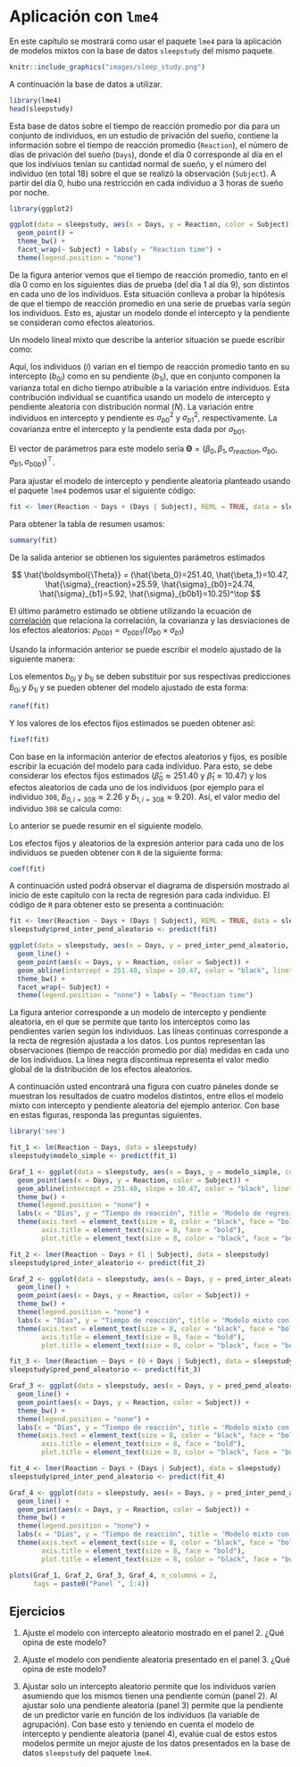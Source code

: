 # Aplicación con `lme4` {#apli-lme4}

En este capítulo se mostrará como usar el paquete `lme4` para la aplicación de modelos mixtos con la base de datos `sleepstudy` del mismo paquete.

```r
knitr::include_graphics("images/sleep_study.png")
```

A continuación la base de datos a utilizar.

```r
library(lme4)
head(sleepstudy)
```

Esta base de datos sobre el tiempo de reacción promedio por día para un conjunto de individuos, en un estudio de privación del sueño, contiene la información sobre el tiempo de reacción promedio (`Reaction`), el número de días de privación del sueño (`Days`), donde el día 0 corresponde al día en el que los indiviuos tenían su cantidad normal de sueño, y el número del individuo (en total 18) sobre el que se realizó la observación (`Subject`). A partir del día 0, hubo una restricción en cada individuo a 3 horas de sueño por noche.

```r
library(ggplot2)

ggplot(data = sleepstudy, aes(x = Days, y = Reaction, color = Subject)) +
  geom_point() +
  theme_bw() +
  facet_wrap(~ Subject) + labs(y = "Reaction time") + 
  theme(legend.position = "none")
```

De la figura anterior vemos que el tiempo de reacción promedio, tanto en el día 0 como en los siguientes días de prueba (del día 1 al día 9), son distintos en cada uno de los individuos. Esta situación conlleva a probar la hipótesis de que el tiempo de reacción promedio en una serie de pruebas varía según los individuos. Esto es, ajustar un modelo donde el intercepto y la pendiente se consideran como efectos aleatorios.

Un modelo lineal mixto que describe la anterior situación se puede escribir como:

\begin{align*} 
Reaction_{ij} | b_0, b_1 &\sim  N(\mu_{ij}, \sigma^2_{Reaction}) \\ 
\mu_{ij} &= \beta_0 + \beta_1 Days_{ij} + b_{0i} + b_{1i} Days_{ij} \\
\left (
\begin{matrix}
b_{0} \\ b_{1}
\end{matrix} 
\right ) &\sim 
N\left ( \left [ \begin{matrix}
0 \\ 0
\end{matrix} \right ],
\left [ \begin{matrix}
\sigma^2_{b0} & \sigma_{b01} \\ 
\sigma_{b01} & \sigma^2_{b1}
\end{matrix} \right ]
\right )
\end{align*}

Aquí, los individuos ($i$) varían en el tiempo de reacción promedio tanto en su intercepto ($b_{0i}$) como en su pendiente ($b_{1i}$), que en conjunto componen la varianza total en dicho tiempo atribuible a la variación entre individuos. Esta contribución individual se cuantifica usando un modelo de intercepto y pendiente aleatoria con distribución normal ($N$). La variación entre individuos en intercepto y pendiente es $\sigma^2_{b0}$ y $\sigma^2_{b1}$, respectivamente. La covarianza entre el intercepto y la pendiente esta dada por $\sigma_{b01}$.

El vector de parámetros para este modelo sería $\boldsymbol{\Theta}=(\beta_0, \beta_1, \sigma_{reaction}, \sigma_{b0}, \sigma_{b1}, \sigma_{b0b1})^\top$.

Para ajustar el modelo de intercepto y pendiente aleatoria planteado usando el paquete `lme4` podemos usar el siguiente código:

```r
fit <- lmer(Reaction ~ Days + (Days | Subject), REML = TRUE, data = sleepstudy)
```

Para obtener la tabla de resumen usamos:

```r
summary(fit)
```

De la salida anterior se obtienen los siguientes parámetros estimados

$$
\hat{\boldsymbol{\Theta}} = (\hat{\beta_0}=251.40, \hat{\beta_1}=10.47, \hat{\sigma}_{reaction}=25.59, \hat{\sigma}_{b0}=24.74, \hat{\sigma}_{b1}=5.92, \hat{\sigma}_{b0b1}=10.25)^\top
$$

El último parámetro estimado se obtiene utilizando la ecuación de [correlación](https://en.wikipedia.org/wiki/Correlation_and_dependence) que relaciona la correlación, la covarianza y las desviaciones de los efectos aleatorios: $\rho_{b0b1} = \sigma_{b0b1}/(\sigma_{b0} \times \sigma_{b1})$

Usando la información anterior se puede escribir el modelo ajustado de la siguiente manera:

\begin{align*} 
Reaction_{ij} &\sim  N(\hat{\mu}_{ij}, 25.59^2) \\ 
\hat{\mu}_{ij} &= 251.40 + 10.47 Days_{ij} + \tilde{b}_{0i} + \tilde{b}_{1i} Days_{ij} \\
\left (
\begin{matrix}
b_{0} \\ b_{1}
\end{matrix} 
\right ) &\sim 
N\left ( \left [ \begin{matrix}
0 \\ 0
\end{matrix} \right ],
\left [ \begin{matrix}
24.74^2 & 10.25 \\ 
10.25 & 5.92^2
\end{matrix} \right ]
\right )
\end{align*}

Los elementos $b_{0i}$ y $b_{1i}$ se deben substituir por sus respectivas predicciones $\tilde{b}_{0i}$ y $\tilde{b}_{1i}$ y se pueden obtener del modelo ajustado de esta forma:

```r
ranef(fit)
```

Y los valores de los efectos fijos estimados se pueden obtener así:

```r
fixef(fit)
```

Con base en la información anterior de efectos aleatorios y fijos, es posible escribir la ecuación del modelo para cada individuo. Para esto, se debe considerar los efectos fijos estimados ($\hat{\beta}_0 \approx 251.40$ y  $\hat{\beta}_1\approx  10.47$) y los efectos aleatorios de cada uno de los individuos (por ejemplo para el individuo `308`, $\tilde{b}_{0, i=308} \approx 2.26$ y $\tilde{b}_{1, i=308} \approx 9.20$). Así, el valor medio del individuo `308` se calcula como:

\begin{align*} 
\hat{\mu}_{i=308, j} &= \hat{\beta}_0 + \hat{\beta}_0 \, Days_{i=308, j} + \tilde{b}_{0, i=308} + \tilde{b}_{1, i=308} \, Days_{i=308, j} \\
\hat{\mu}_{i=308, j} &= 251.40 + 10.47 \, Days_{i=308, j} 2.26 + 9.20 \, Days_{i=308, j} \\
\hat{\mu}_{i=308, j} &= 253.66 + 19.67 \, Days_{i=308, j}
\end{align*}

Lo anterior se puede resumir en el siguiente modelo.

\begin{align*} 
Reaction_{i=308, j} &\sim  N(\hat{\mu}_{i=308, j}, \hat{\sigma}^2_{Reaction}) \\ \hat{\mu}_{i=308, j} &= 253.66 + 19.67 \, Days_{i=308, j} \\
\hat{\sigma}_{Reaction} &= 25.59
\end{align*}

Los efectos fijos y aleatorios de la expresión anterior para cada uno de los individuos se pueden obtener con `R` de la siguiente forma:

```r
coef(fit)
```

A continuación usted podrá observar el diagrama de dispersión mostrado al inicio de este capitulo con la recta de regresión para cada individuo. El código de `R` para obtener esto se presenta a continuación:

```r
fit <- lmer(Reaction ~ Days + (Days | Subject), REML = TRUE, data = sleepstudy)
sleepstudy$pred_inter_pend_aleatorio <- predict(fit)

ggplot(data = sleepstudy, aes(x = Days, y = pred_inter_pend_aleatorio, color = Subject)) +
  geom_line() +
  geom_point(aes(x = Days, y = Reaction, color = Subject)) +
  geom_abline(intercept = 251.40, slope = 10.47, color = "black", linetype = "dashed", size = 0.5) +
  theme_bw() +
  facet_wrap(~ Subject) + 
  theme(legend.position = "none") + labs(y = "Reaction time")
```

La figura anterior corresponde a un modelo de intercepto y pendiente aleatoria, en el que se permite que tanto los interceptos como las pendientes varíen según los individuos. Las líneas continuas corresponde a la recta de regresión ajustada a los datos. Los puntos representan las observaciones (tiempo de reacción promedio por día) medidas en cada uno de los individuos. La línea negra discontinua representa el valor medio global de la distribución de los efectos aleatorios.

A continuación usted encontrará una figura con cuatro páneles donde se muestran los resultados de cuatro modelos distintos, entre ellos el modelo mixto con intercepto y pendiente aleatoria del ejemplo anterior. Con base en estas figuras, responda las preguntas siguientes.

```r

library('see')

fit_1 <- lm(Reaction ~ Days, data = sleepstudy)
sleepstudy$modelo_simple <- predict(fit_1)

Graf_1 <- ggplot(data = sleepstudy, aes(x = Days, y = modelo_simple, color = Subject)) +
  geom_point(aes(x = Days, y = Reaction, color = Subject)) +
  geom_abline(intercept = 251.40, slope = 10.47, color = "black", linetype = "solid", size = 0.5) +
  theme_bw() +
  theme(legend.position = "none") +
  labs(x = "Días", y = "Tiempo de reacción", title = 'Modelo de regresión clásico') +
  theme(axis.text = element_text(size = 8, color = "black", face = "bold"), 
        axis.title = element_text(size = 8, face = "bold"),
        plot.title = element_text(size = 8, color = "black", face = "bold"))

fit_2 <- lmer(Reaction ~ Days + (1 | Subject), data = sleepstudy)
sleepstudy$pred_inter_aleatorio <- predict(fit_2)

Graf_2 <- ggplot(data = sleepstudy, aes(x = Days, y = pred_inter_aleatorio, color = Subject)) +
  geom_line() +
  geom_point(aes(x = Days, y = Reaction, color = Subject)) +
  theme_bw() +
  theme(legend.position = "none") +
  labs(x = "Días", y = "Tiempo de reacción", title = 'Modelo mixto con intercepto aleatorio') +
  theme(axis.text = element_text(size = 8, color = "black", face = "bold"), 
        axis.title = element_text(size = 8, face = "bold"),
        plot.title = element_text(size = 8, color = "black", face = "bold"))

fit_3 <- lmer(Reaction ~ Days + (0 + Days | Subject), data = sleepstudy)
sleepstudy$pred_pend_aleatorio <- predict(fit_3)

Graf_3 <- ggplot(data = sleepstudy, aes(x = Days, y = pred_pend_aleatorio, color = Subject)) +
  geom_line() +
  geom_point(aes(x = Days, y = Reaction, color = Subject)) +
  theme_bw() +
  theme(legend.position = "none") +
  labs(x = "Días", y = "Tiempo de reacción", title = 'Modelo mixto con pendiente aleatoria') +
  theme(axis.text = element_text(size = 8, color = "black", face = "bold"), 
        axis.title = element_text(size = 8, face = "bold"),
        plot.title = element_text(size = 8, color = "black", face = "bold"))

fit_4 <- lmer(Reaction ~ Days + (Days | Subject), data = sleepstudy)
sleepstudy$pred_inter_pend_aleatorio <- predict(fit_4)

Graf_4 <- ggplot(data = sleepstudy, aes(x = Days, y = pred_inter_pend_aleatorio, color = Subject)) +
  geom_line() +
  geom_point(aes(x = Days, y = Reaction, color = Subject)) +
  theme_bw() +
  theme(legend.position = "none") +
  labs(x = "Días", y = "Tiempo de reacción", title = 'Modelo mixto con intercepto y pendiente\n aleatoria') +
  theme(axis.text = element_text(size = 8, color = "black", face = "bold"), 
        axis.title = element_text(size = 8, face = "bold"),
        plot.title = element_text(size = 8, color = "black", face = "bold"))

plots(Graf_1, Graf_2, Graf_3, Graf_4, n_columns = 2, 
      tags = paste0("Panel ", 1:4))
```


## Ejercicios {-}

1. Ajuste el modelo con intercepto aleatorio mostrado en el panel 2. ¿Qué opina de este modelo?

2. Ajuste el modelo con pendiente aleatoria presentado en el panel 3. ¿Qué opina de este modelo?

3. Ajustar solo un intercepto aleatorio permite que los individuos varíen asumiendo que los mismos tienen una pendiente común (panel 2). Al ajustar solo una pendiente aleatoria (panel 3) permite que la pendiente de un predictor varíe en función de los individuos (la variable de agrupación). Con base esto y teniendo en cuenta el modelo de intercepto y pendiente aleatoria (panel 4), evalúe cual de estos estos modelos permite un mejor ajuste de los datos presentados en la base de datos `sleepstudy` del paquete `lme4`.


